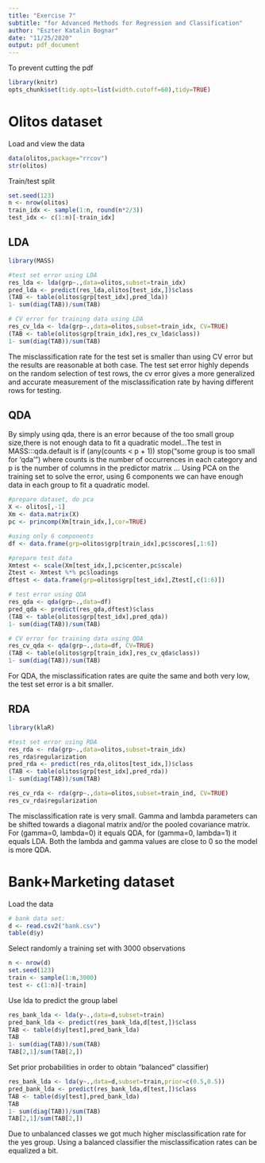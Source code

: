 ```yaml
---
title: "Exercise 7"
subtitle: "for Advanced Methods for Regression and Classification"
author: "Eszter Katalin Bognar"
date: "11/25/2020"
output: pdf_document
---
```


To prevent cutting the pdf
```r
library(knitr)
opts_chunk$set(tidy.opts=list(width.cutoff=60),tidy=TRUE)
```

# Olitos dataset

Load and view the data
```r
data(olitos,package="rrcov")
str(olitos)
```

Train/test split
```r
set.seed(123)
n <- nrow(olitos)
train_idx <- sample(1:n, round(n*2/3))
test_idx <- c(1:n)[-train_idx]
```


## LDA
```r
library(MASS)

#test set error using LDA
res_lda <- lda(grp~.,data=olitos,subset=train_idx)
pred_lda <- predict(res_lda,olitos[test_idx,])$class
(TAB <- table(olitos$grp[test_idx],pred_lda))
1- sum(diag(TAB))/sum(TAB)

# CV error for training data using LDA
res_cv_lda <- lda(grp~.,data=olitos,subset=train_idx, CV=TRUE)
(TAB <- table(olitos$grp[train_idx],res_cv_lda$class))
1- sum(diag(TAB))/sum(TAB)
```

The misclassification rate for the test set is smaller than using CV error but the results are reasonable at both case. The test set error highly depends on the random selection of test rows, the cv error gives a more generalized and accurate measurement of the misclassification rate by having different rows for testing. 

## QDA

By simply using qda, there is an error because of the too small group size,there is not enough data to fit a quadratic model...The test in MASS:::qda.default is if (any(counts < p + 1)) stop("some group is too small for 'qda'") where counts is the number of occurrences in each category and p is the number of columns in the predictor matrix ...
Using PCA on the training set to solve the error, using 6 components we can have enough data in each group to fit a quadratic model.

```r
#prepare dataset, do pca
X <- olitos[,-1]
Xm <- data.matrix(X)
pc <- princomp(Xm[train_idx,],cor=TRUE)

#using only 6 components
df <- data.frame(grp=olitos$grp[train_idx],pc$scores[,1:6])

#prepare test data
Xmtest <- scale(Xm[test_idx,],pc$center,pc$scale)
Ztest <- Xmtest %*% pc$loadings
dftest <- data.frame(grp=olitos$grp[test_idx],Ztest[,c(1:6)])

# test error using QDA
res_qda <- qda(grp~.,data=df)
pred_qda <- predict(res_qda,dftest)$class
(TAB <- table(olitos$grp[test_idx],pred_qda))
1- sum(diag(TAB))/sum(TAB)

# CV error for training data using QDA
res_cv_qda <- qda(grp~.,data=df, CV=TRUE)
(TAB <- table(olitos$grp[train_idx],res_cv_qda$class))
1- sum(diag(TAB))/sum(TAB)
```

For QDA, the misclassification rates are quite the same and both very low, the test set error is a bit smaller.  

## RDA
```r
library(klaR)

#test set error using RDA
res_rda <- rda(grp~.,data=olitos,subset=train_idx)
res_rda$regularization
pred_rda <- predict(res_rda,olitos[test_idx,])$class
(TAB <- table(olitos$grp[test_idx],pred_rda))
1- sum(diag(TAB))/sum(TAB)

res_cv_rda <- rda(grp~.,data=olitos,subset=train_ind, CV=TRUE)
res_cv_rda$regularization
```

The misclassification rate is very small. Gamma and lambda parameters can be shifted towards a diagonal matrix and/or the pooled covariance matrix. For (gamma=0, lambda=0) it equals QDA, for (gamma=0, lambda=1) it equals LDA. Both the lambda and gamma values are close to 0 so the model is more QDA.

# Bank+Marketing dataset

Load the data
```r
# bank data set:
d <- read.csv2("bank.csv")
table(d$y)
```

Select randomly a training set with 3000 observations
```r
n <- nrow(d)
set.seed(123)
train <- sample(1:n,3000)
test <- c(1:n)[-train]
```

Use lda to predict the group label
```r
res_bank_lda <- lda(y~.,data=d,subset=train)
pred_bank_lda <- predict(res_bank_lda,d[test,])$class
TAB <- table(d$y[test],pred_bank_lda)
TAB
1- sum(diag(TAB))/sum(TAB)
TAB[2,1]/sum(TAB[2,])
```

Set prior probabilities in order to obtain "balanced" classifier)
```r
res_bank_lda <- lda(y~.,data=d,subset=train,prior=c(0.5,0.5))
pred_bank_lda <- predict(res_bank_lda,d[test,])$class
TAB <- table(d$y[test],pred_bank_lda)
TAB
1- sum(diag(TAB))/sum(TAB)
TAB[2,1]/sum(TAB[2,])
```
Due to unbalanced classes we got much higher misclassification rate for the yes group. Using a balanced classifier the misclassification rates can be equalized a bit.